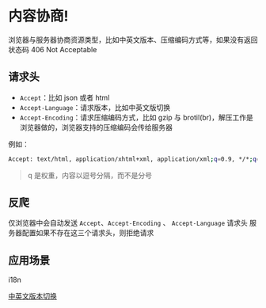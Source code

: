 # 内容协商!

浏览器与服务器协商资源类型，比如中英文版本、压缩编码方式等，如果没有返回状态码 406 Not Acceptable

## 请求头

- `Accept`：比如 json 或者 html
- `Accept-Language`：请求版本，比如中英文版切换
- `Accept-Encoding`：请求压缩编码方式，比如 gzip 与 brotil(br)，解压工作是浏览器做的，浏览器支持的压缩编码会传给服务器

例如：

```bash
Accept: text/html, application/xhtml+xml, application/xml;q=0.9, */*;q=0.8
```

> q 是权重，内容以逗号分隔，而不是分号

## 反爬

仅浏览器中会自动发送 `Accept`、`Accept-Encoding` 、 `Accept-Language` 请求头
服务器配置如果不存在这三个请求头，则拒绝请求

## 应用场景

i18n

<a href="../业务/中英文版本切换">中英文版本切换</a>
